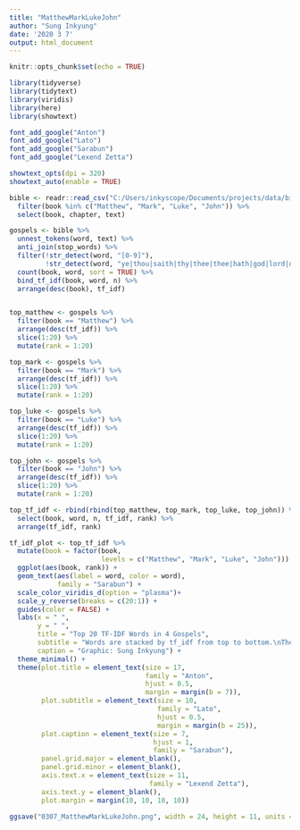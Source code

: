 ```yaml
---
title: "MatthewMarkLukeJohn"
author: "Sung Inkyung"
date: '2020 3 7'
output: html_document
---
```


```r
knitr::opts_chunk$set(echo = TRUE)
```

```r
library(tidyverse)
library(tidytext)
library(viridis)
library(here)
library(showtext)

font_add_google("Anton")
font_add_google("Lato")
font_add_google("Sarabun")
font_add_google("Lexend Zetta")

showtext_opts(dpi = 320)
showtext_auto(enable = TRUE)
```


```r
bible <- readr::read_csv("C:/Users/inkyscope/Documents/projects/data/bible_kjv_new.csv") %>% 
  filter(book %in% c("Matthew", "Mark", "Luke", "John")) %>% 
  select(book, chapter, text)

gospels <- bible %>% 
  unnest_tokens(word, text) %>% 
  anti_join(stop_words) %>% 
  filter(!str_detect(word, "[0-9]"),
         !str_detect(word, "ye|thou|saith|thy|thee|thee|hath|god|lord|dai|jesus|son|father")) %>% 
  count(book, word, sort = TRUE) %>% 
  bind_tf_idf(book, word, n) %>% 
  arrange(desc(book), tf_idf) 


top_matthew <- gospels %>% 
  filter(book == "Matthew") %>% 
  arrange(desc(tf_idf)) %>% 
  slice(1:20) %>% 
  mutate(rank = 1:20)

top_mark <- gospels %>% 
  filter(book == "Mark") %>% 
  arrange(desc(tf_idf)) %>% 
  slice(1:20) %>% 
  mutate(rank = 1:20)

top_luke <- gospels %>% 
  filter(book == "Luke") %>% 
  arrange(desc(tf_idf)) %>% 
  slice(1:20) %>% 
  mutate(rank = 1:20)

top_john <- gospels %>% 
  filter(book == "John") %>% 
  arrange(desc(tf_idf)) %>% 
  slice(1:20) %>% 
  mutate(rank = 1:20)

top_tf_idf <- rbind(rbind(top_matthew, top_mark, top_luke, top_john)) %>% 
  select(book, word, n, tf_idf, rank) %>% 
  arrange(tf_idf, rank)

tf_idf_plot <- top_tf_idf %>% 
  mutate(book = factor(book, 
                       levels = c("Matthew", "Mark", "Luke", "John"))) %>% 
  ggplot(aes(book, rank)) +
  geom_text(aes(label = word, color = word),
            family = "Sarabun") +
  scale_color_viridis_d(option = "plasma")+
  scale_y_reverse(breaks = c(20:1)) +
  guides(color = FALSE) +
  labs(x = " ",
       y = " ",
       title = "Top 20 TF-IDF Words in 4 Gospels",
       subtitle = "Words are stacked by tf_idf from top to bottom.\nThe point of tf_idf statistics is intended to identify how important a word is to a each book.\nTF_IDF refers to term frequency_inverse term frequency",
       caption = "Graphic: Sung Inkyung") +
  theme_minimal() +
  theme(plot.title = element_text(size = 17,
                                  family = "Anton",
                                  hjust = 0.5,
                                  margin = margin(b = 7)),
        plot.subtitle = element_text(size = 10,
                                     family = "Lato",
                                     hjust = 0.5,
                                     margin = margin(b = 25)),
        plot.caption = element_text(size = 7,
                                    hjust = 1,
                                    family = "Sarabun"),
        panel.grid.major = element_blank(),
        panel.grid.minor = element_blank(),
        axis.text.x = element_text(size = 11,
                                   family = "Lexend Zetta"),
        axis.text.y = element_blank(),
        plot.margin = margin(10, 10, 10, 10))

ggsave("0307_MatthewMarkLukeJohn.png", width = 24, height = 11, units = "cm")
  
```


